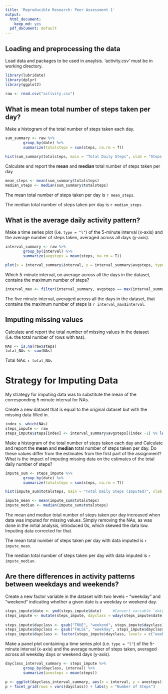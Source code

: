 ```yaml
---
title: 'Reproducible Research: Peer Assessment 1'
output:
  html_document:
    keep_md: yes
  pdf_document: default
---
```



## Loading and preprocessing the data

Load data and packages to be used in anaylsis. 'activity.csv' must be in working directory.

```r
library(lubridate)
library(dplyr)
library(ggplot2)

raw <- read.csv("activity.csv")
```

## What is mean total number of steps taken per day?

Make a histogram of the total number of steps taken each day.

```r
sum_summary <- raw %>%
        group_by(date) %>%
        summarize(totalsteps = sum(steps, na.rm = T))

hist(sum_summary$totalsteps, main = "Total Daily Steps", xlab = "Steps per Day")
```

Calculate and report the **mean** and **median** total number of steps taken per day

```r
mean_steps <- mean(sum_summary$totalsteps)
median_steps <- median(sum_summary$totalsteps)
```

The mean total number of steps taken per day is `r mean_steps`.

The median total number of steps taken per day is `r median_steps`.

## What is the average daily activity pattern?

Make a time series plot (i.e. `type = "l"`) of the 5-minute interval (x-axis) and the average number of steps taken, averaged across all days (y-axis).

```r
interval_summary <- raw %>%
        group_by(interval) %>%
        summarize(avgsteps = mean(steps, na.rm = T))

plot(x = interval_summary$interval, y = interval_summary$avgsteps, type = "l", xlab = "Time Interval", ylab = "Average Steps")
```

Which 5-minute interval, on average across all the days in the dataset, contains the maximum number of steps?

```r
interval_max <- filter(interval_summary, avgsteps == max(interval_summary$avgsteps))
```

The five minute interval, averaged across all the days in the dataset, that contains the maximum number of steps is `r interval_max$interval`.

## Imputing missing values

Calculate and report the total number of missing values in the dataset (i.e. the total number of rows with `NA`s).

```r
NAs <- is.na(raw$steps)
total_NAs <- sum(NAs)
```

Total NAs: `r total_NAs`

# Strategy for Imputing Data

My strategy for imputing data was to substitute the mean of the corresponding 5 minute interval for NAs.

Create a new dataset that is equal to the original dataset but with the missing data filled in.

```r
index <- which(NAs)
steps_impute <- raw 
steps_impute$steps[index] <- interval_summary$avgsteps[(index -1) %% length(interval_summary$avgsteps) + 1]
```

Make a histogram of the total number of steps taken each day and Calculate and report the **mean** and **median** total number of steps taken per day. Do these values differ from the estimates from the first part of the assignment? What is the impact of imputing missing data on the estimates of the total daily number of steps?

```r
impute_sum <- steps_impute %>%
        group_by(date) %>%
        summarize(totalsteps = sum(steps, na.rm = T))

hist(impute_sum$totalsteps, main = "Total Daily Steps (Imputed)", xlab = "Steps per Day")
```

```r
impute_mean <- mean(impute_sum$totalsteps)
impute_median <- median(impute_sum$totalsteps)
```

The mean and median total number of steps taken per day increased when data was imputed for missing values. Simply removing the NAs, as was done in the initial analysis, introduced 0s, which skewed the data low. Imputing data corrected for that.

The mean total number of steps taken per day with data imputed is `r impute_mean`.

The median total number of steps taken per day with data imputed is `r impute_median`.

## Are there differences in activity patterns between weekdays and weekends?

Create a new factor variable in the dataset with two levels -- "weekday" and "weekend" indicating whether a given date is a weekday or weekend day.

```r
steps_impute$date <- ymd(steps_impute$date)     #Convert variable 'date' to class Date
steps_impute <- mutate(steps_impute, dayclass = wday(steps_impute$date) == 6 | wday(steps_impute$date) == 7)
        
steps_impute$dayclass <- gsub("TRUE", "weekend", steps_impute$dayclass)
steps_impute$dayclass <- gsub("FALSE", "weekday", steps_impute$dayclass)
steps_impute$dayclass <- factor(steps_impute$dayclass, levels = c("weekday","weekend"))
```

Make a panel plot containing a time series plot (i.e. `type = "l"`) of the 5-minute interval (x-axis) and the average number of steps taken, averaged across all weekday days or weekend days (y-axis).

```r
dayclass_interval_summary <- steps_impute %>%
        group_by(dayclass, interval) %>%
        summarize(avesteps = mean(steps))

p <- ggplot(dayclass_interval_summary, aes(x = interval, y = avesteps)) + geom_line()
p + facet_grid(rows = vars(dayclass)) + labs(y = "Number of Steps")
```